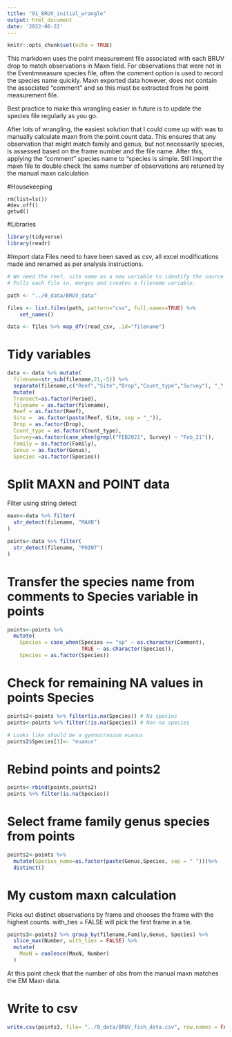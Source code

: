 ```yaml
---
title: "01_BRUV_initial_wrangle"
output: html_document
date: '2022-06-22'
---
```


```r
knitr::opts_chunk$set(echo = TRUE)
```

This markdown uses the point measurement file associated with each BRUV drop to match observations in Maxn field. For observations that were not in the Eventmneasure species file, often the comment option is used to record the species name quickly. Maxn exported data however, does not contain the associated "comment" and so this must be extracted from he point measurement file.

Best practice to make this wrangling easier in future is to update the species file regularly as you go.

After lots of wrangling, the easiest solution that I could come up with was to manually calculate maxn from the point count data. This ensures that any observation that might match family and genus, but not necessarily species, is assessed based on the frame number and the file name. After this, applying the "comment" species name to "species is simple. Still import the maxn file to double check the same number of observations are returned by the manual maxn calculation

#Housekeeping
```{}
rm(list=ls())
#dev.off()
getwd()
```

#Libraries
```r
library(tidyverse)
library(readr)
```


#Import data
Files need to have been saved as csv, all excel modifications made and renamed as per analysis instructions.
```r
# We need the reef, site name as a new variable to identify the source of the data
# Pulls each file in, merges and creates a filename variable. 

path <- "../0_data/BRUV_data"

files <- list.files(path, pattern="csv", full.names=TRUE) %>%
    set_names()

data <- files %>% map_dfr(read_csv, .id="filename")

```
# Tidy variables
```r
data <- data %>% mutate(
  filename=str_sub(filename,21,-5)) %>% 
  separate(filename,c("Reef","Site","Drop","Count_type","Survey"), "_", remove = FALSE) %>% 
  mutate(
  Transect=as.factor(Period),
  filename = as.factor(filename),
  Reef = as.factor(Reef),
  Site =  as.factor(paste(Reef, Site, sep = "_")),
  Drop = as.factor(Drop),
  Count_type = as.factor(Count_type),
  Survey=as.factor(case_when(grepl("FEB2021", Survey) ~ "Feb_21")),
  Family = as.factor(Family),
  Genus = as.factor(Genus),
  Species =as.factor(Species))

```

# Split MAXN and POINT data
Filter using string detect

```r
maxn<-data %>% filter(
  str_detect(filename, "MAXN")
)

points<-data %>% filter(
  str_detect(filename, "POINT")
)

```


# Transfer the species name from comments to Species variable in points
```r
points<-points %>% 
  mutate(
    Species = case_when(Species == "sp" ~ as.character(Comment),
                        TRUE ~ as.character(Species)),
    Species = as.factor(Species))
```

# Check for remaining NA values in points Species
```r
points2<-points %>% filter(is.na(Species)) # Na species
points<-points %>% filter(!is.na(Species)) # Non-na species

# Looks like should be a gymnocranium euanus
points2$Species[1]<- "euanus"

```

# Rebind points and points2
```r
points<-rbind(points,points2)
points %>% filter(is.na(Species))
```

# Select frame family genus species from points
```r
points2<-points %>% 
  mutate(Species_name=as.factor(paste(Genus,Species, sep = " ")))%>% 
  distinct()

```

# My custom maxn calculation
Picks out distinct observations by frame and chooses the frame with the highest counts. with_ties = FALSE will pick the first frame in a tie.

```r
points3<-points2 %>% group_by(filename,Family,Genus, Species) %>%
  slice_max(Number, with_ties = FALSE) %>% 
  mutate(
    MaxN = coalesce(MaxN, Number)
  )

```

At this point check that the number of obs from the manual maxn matches the EM Maxn data.

# Write to csv
```r
write.csv(points3, file= "../0_data/BRUV_fish_data.csv", row.names = FALSE)
```



